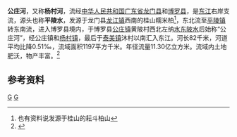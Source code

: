 {{Infobox River
  | river_name      = 公庄河
  | image_name      =
  | image_size      = 
  | caption         = 
  | origin          = [[广东省|广东省]][[龙门县|龙门县]][[龙江镇_(龙门县)|龙江镇]]桂山糯米柏
  | mouth           = 广东省[[博罗县|博罗县]][[泰美镇|泰美镇]]沐村[[东江|东江]]
  | basin_countries = 广东省龙门县、博罗县
  | length          = 82 km
  | elevation       = 
  | mouth_elevation = 
  | discharge       = 
  | watershed       = 1197 km<sup>2</sup>
}}
'''公庄河'''，又称'''杨村河'''，流经[[中华人民共和国|中华人民共和国]][[广东省|广东省]][[龙门县|龙门县]]和[[博罗县|博罗县]]，是[[东江|东江]]右岸支流，源头也称'''平陵水'''，发源于龙门县[[龙江镇_(龙门县)|龙江镇]]西南的桂山糯米柏<ref>也有资料说发源于桂山的耘斗柏山</ref>，东北流至[[平陵镇|平陵镇]]转东南流，进入博罗县境内，于博罗县[[公庄镇|公庄镇]]黄陂村西北左纳[[水东陂水|水东陂水]]后始称“公庄河”，经公庄镇和[[杨村镇_(博罗县)|杨村镇]]，最后于[[泰美镇|泰美镇]]沐村以南汇入东江。河长82千米，河道平均比降0.51‰，流域面积1197平方千米。年径流量11.30亿立方米。流域内土地肥沃，物产丰富。<ref name="中国河湖大典">{{cite book zh |author=《[[中国河湖大典|中国河湖大典]]》编纂委员会 |title=《中国河湖大典·珠江卷》 |format=M |edition=1 |location=北京 |publisher=中国水利水电出版社 |date=2013年1月 |pages=270页 |id= ISBN 978-7-5170-0561-2}}</ref>

==参考资料==
{{reflist}}

[[Category:东江水系|G]]
[[Category:广东河流|G]]